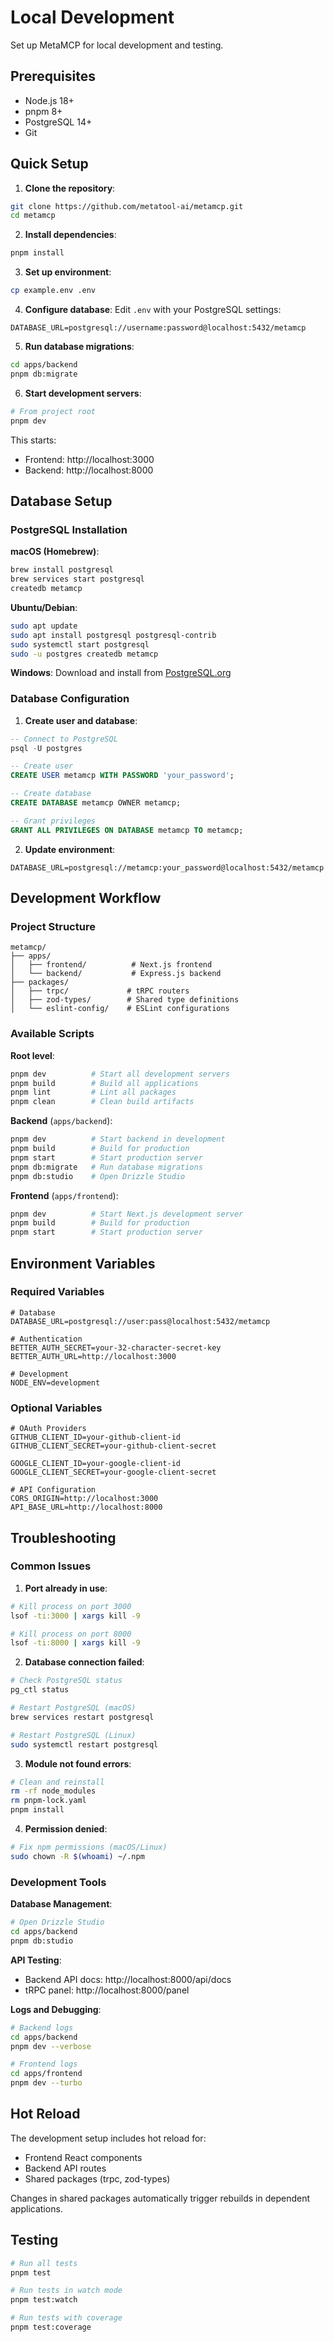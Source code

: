 # Local Development

Set up MetaMCP for local development and testing.

## Prerequisites

- Node.js 18+ 
- pnpm 8+
- PostgreSQL 14+
- Git

## Quick Setup

1. **Clone the repository**:
```bash
git clone https://github.com/metatool-ai/metamcp.git
cd metamcp
```

2. **Install dependencies**:
```bash
pnpm install
```

3. **Set up environment**:
```bash
cp example.env .env
```

4. **Configure database**:
Edit `.env` with your PostgreSQL settings:
```env
DATABASE_URL=postgresql://username:password@localhost:5432/metamcp
```

5. **Run database migrations**:
```bash
cd apps/backend
pnpm db:migrate
```

6. **Start development servers**:
```bash
# From project root
pnpm dev
```

This starts:
- Frontend: http://localhost:3000
- Backend: http://localhost:8000

## Database Setup

### PostgreSQL Installation

**macOS (Homebrew)**:
```bash
brew install postgresql
brew services start postgresql
createdb metamcp
```

**Ubuntu/Debian**:
```bash
sudo apt update
sudo apt install postgresql postgresql-contrib
sudo systemctl start postgresql
sudo -u postgres createdb metamcp
```

**Windows**:
Download and install from [PostgreSQL.org](https://www.postgresql.org/download/windows/)

### Database Configuration

1. **Create user and database**:
```sql
-- Connect to PostgreSQL
psql -U postgres

-- Create user
CREATE USER metamcp WITH PASSWORD 'your_password';

-- Create database
CREATE DATABASE metamcp OWNER metamcp;

-- Grant privileges
GRANT ALL PRIVILEGES ON DATABASE metamcp TO metamcp;
```

2. **Update environment**:
```env
DATABASE_URL=postgresql://metamcp:your_password@localhost:5432/metamcp
```

## Development Workflow

### Project Structure

```
metamcp/
├── apps/
│   ├── frontend/          # Next.js frontend
│   └── backend/           # Express.js backend
├── packages/
│   ├── trpc/             # tRPC routers
│   ├── zod-types/        # Shared type definitions
│   └── eslint-config/    # ESLint configurations
```

### Available Scripts

**Root level**:
```bash
pnpm dev          # Start all development servers
pnpm build        # Build all applications
pnpm lint         # Lint all packages
pnpm clean        # Clean build artifacts
```

**Backend** (`apps/backend`):
```bash
pnpm dev          # Start backend in development
pnpm build        # Build for production
pnpm start        # Start production server
pnpm db:migrate   # Run database migrations
pnpm db:studio    # Open Drizzle Studio
```

**Frontend** (`apps/frontend`):
```bash
pnpm dev          # Start Next.js development server
pnpm build        # Build for production
pnpm start        # Start production server
```

## Environment Variables

### Required Variables

```env
# Database
DATABASE_URL=postgresql://user:pass@localhost:5432/metamcp

# Authentication
BETTER_AUTH_SECRET=your-32-character-secret-key
BETTER_AUTH_URL=http://localhost:3000

# Development
NODE_ENV=development
```

### Optional Variables

```env
# OAuth Providers
GITHUB_CLIENT_ID=your-github-client-id
GITHUB_CLIENT_SECRET=your-github-client-secret

GOOGLE_CLIENT_ID=your-google-client-id
GOOGLE_CLIENT_SECRET=your-google-client-secret

# API Configuration
CORS_ORIGIN=http://localhost:3000
API_BASE_URL=http://localhost:8000
```

## Troubleshooting

### Common Issues

1. **Port already in use**:
```bash
# Kill process on port 3000
lsof -ti:3000 | xargs kill -9

# Kill process on port 8000  
lsof -ti:8000 | xargs kill -9
```

2. **Database connection failed**:
```bash
# Check PostgreSQL status
pg_ctl status

# Restart PostgreSQL (macOS)
brew services restart postgresql

# Restart PostgreSQL (Linux)
sudo systemctl restart postgresql
```

3. **Module not found errors**:
```bash
# Clean and reinstall
rm -rf node_modules
rm pnpm-lock.yaml
pnpm install
```

4. **Permission denied**:
```bash
# Fix npm permissions (macOS/Linux)
sudo chown -R $(whoami) ~/.npm
```

### Development Tools

**Database Management**:
```bash
# Open Drizzle Studio
cd apps/backend
pnpm db:studio
```

**API Testing**:
- Backend API docs: http://localhost:8000/api/docs
- tRPC panel: http://localhost:8000/panel

**Logs and Debugging**:
```bash
# Backend logs
cd apps/backend
pnpm dev --verbose

# Frontend logs  
cd apps/frontend
pnpm dev --turbo
```

## Hot Reload

The development setup includes hot reload for:
- Frontend React components
- Backend API routes
- Shared packages (trpc, zod-types)

Changes in shared packages automatically trigger rebuilds in dependent applications.

## Testing

```bash
# Run all tests
pnpm test

# Run tests in watch mode
pnpm test:watch

# Run tests with coverage
pnpm test:coverage
``` 